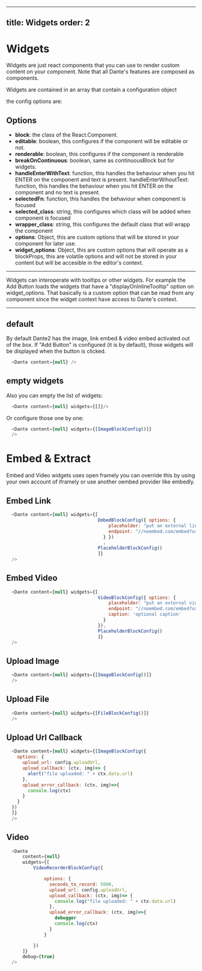 
---
title: Widgets
order: 2
---

# Widgets


Widgets are just react components that you can use to render custom content on your component. Note that all Dante's features are composed as components.

Widgets are contained in an array that contain a configuration object

the config options are:

## Options

+ **block**: the class of the React.Component.
+ **editable**: boolean, this configures if the component will be editable or not.
+ **renderable**: boolean, this configures if the component is renderable
+ **breakOnContinuous**: boolean, same as continuousBlock but for widgets.
+ **handleEnterWithText**: function, this handles the behaviour when you hit ENTER on the component and text is present.
handleEnterWihoutText: function, this handles the behaviour when you hit ENTER on the component and no text is present.
+ **selectedFn**: function, this handles the behaviour when component is focused
+ **selected_class**: string, this configures which class will be added when component is focused
+ **wrapper_class**: string, this configures the default class that will wrapp the component
+ **options**: Object, this are custom options that will be stored in your component for later use.
+ **widget_options**: Object, this are custom options that will operate as a blockProps, this are volatile options and will not be stored in your content but will be accesible in the editor's context. 

---------------

Widgets can interoperate with tooltips or other widgets. For example the Add Button loads the widgets that have a "displayOnInlineTooltip" option on widget_options. That basically is a custom option that can be read from any component since the widget context have access to Dante's context.

-------------------

## default

By default Dante2 has the image, link embed & video embed activated out of the box. If "Add Button" is configured (it is by default), those widgets will be displayed when the button is clicked.  

```js live=true
  <Dante content={null} />
```

## empty widgets 

Also you can empty the list of widgets:

```js live=true
  <Dante content={null} widgets={[]}/>
```

Or configure those one by one:

```js live=true
  <Dante content={null} widgets={[ImageBlockConfig()]}  
  />
```


# Embed & Extract

Embed and Video widgets uses open framely you can override this by using your own account of iframely or use another oembed provider like embedly.


## Embed Link

```js live=true
  <Dante content={null} widgets={[
                                  EmbedBlockConfig({ options: {
                                      placeholder: "put an external link",
                                      endpoint: "//noembed.com/embed?url="
                                    } })
                                    , 
                                  PlaceholderBlockConfig()
                                  ]}  
  />
```

## Embed Video

```js live=true
  <Dante content={null} widgets={[
                                  VideoBlockConfig({ options: {
                                      placeholder: "put an external video link",
                                      endpoint: "//noembed.com/embed?url=",
                                      caption: 'optional caption'
                                    } 
                                  }), 
                                  PlaceholderBlockConfig()
                                  ]}  
  />
```

## Upload Image

```js live=true
  <Dante content={null} widgets={[ImageBlockConfig()]}  
  />
```

## Upload File

```js live=true
  <Dante content={null} widgets={[FileBlockConfig()]}
  />
```

## Upload Url Callback

```js live=true
  <Dante content={null} widgets={[ImageBlockConfig({
    options: {
      upload_url: config.uploadUrl, 
      upload_callback: (ctx, img)=> { 
        alert("file uploaded: " + ctx.data.url) 
      },
      upload_error_callback: (ctx, img)=>{
        console.log(ctx)
      }
    }
  })
  ]}  
  />
```

## Video

```js live=true
  <Dante 
      content={null}
      widgets={[
          VideoRecorderBlockConfig({

              options: {
                seconds_to_record: 5000,
                upload_url: config.uploadUrl, 
                upload_callback: (ctx, img)=> { 
                  console.log("file uploaded: " + ctx.data.url) 
                },
                upload_error_callback: (ctx, img)=>{
                  debugger
                  console.log(ctx)
                }
              }

          })
      ]}
      debug={true}
  />
```

